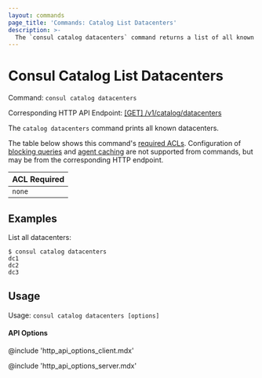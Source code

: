 ```yaml
---
layout: commands
page_title: 'Commands: Catalog List Datacenters'
description: >-
  The `consul catalog datacenters` command returns a list of all known datacenters.
---
```


# Consul Catalog List Datacenters

Command: `consul catalog datacenters`

Corresponding HTTP API Endpoint: [\[GET\] /v1/catalog/datacenters](/consul/api-docs/catalog#list-datacenters)

The `catalog datacenters` command prints all known datacenters.

The table below shows this command's [required ACLs](/consul/api-docs/api-structure#authentication). Configuration of
[blocking queries](/consul/api-docs/features/blocking) and [agent caching](/consul/api-docs/features/caching)
are not supported from commands, but may be from the corresponding HTTP endpoint.

| ACL Required |
| ------------ |
| `none`       |

## Examples

List all datacenters:

```shell-session
$ consul catalog datacenters
dc1
dc2
dc3
```

## Usage

Usage: `consul catalog datacenters [options]`

#### API Options

@include 'http_api_options_client.mdx'

@include 'http_api_options_server.mdx'
